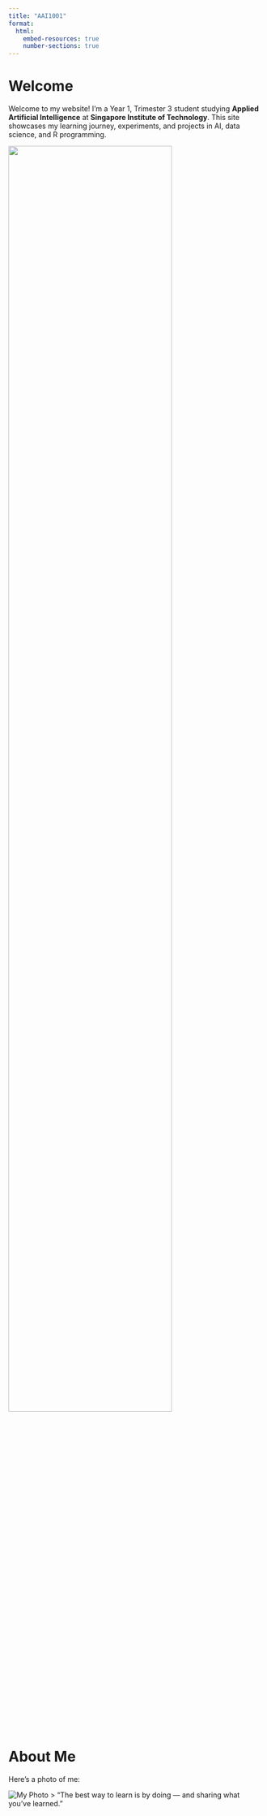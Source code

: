 ```yaml
---
title: "AAI1001"
format: 
  html:
    embed-resources: true
    number-sections: true
---
```


# Welcome

Welcome to my website! I’m a Year 1, Trimester 3 student studying **Applied Artificial Intelligence** at **Singapore Institute of Technology**. This site showcases my learning journey, experiments, and projects in AI, data science, and R programming.

![](imgs/lab_sit_logo.png){width=80%}  

# About Me

Here’s a photo of me:

![My Photo](me.jpg)
> “The best way to learn is by doing — and sharing what you've learned.”

